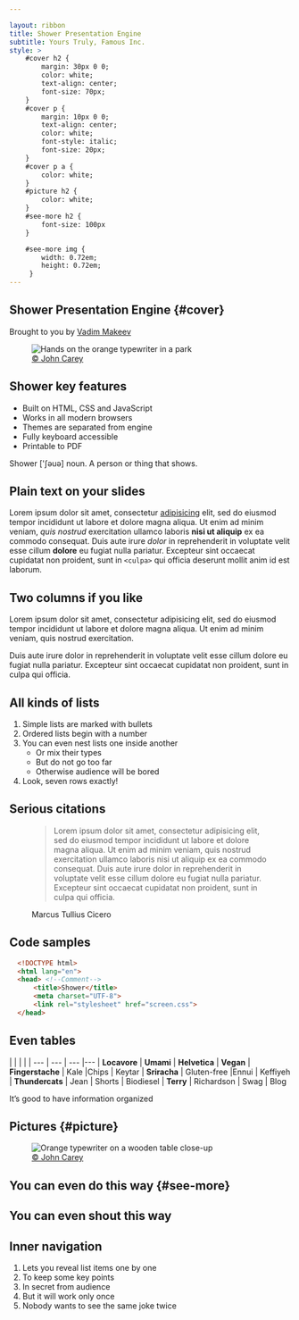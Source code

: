 ```yaml
---

layout: ribbon
title: Shower Presentation Engine
subtitle: Yours Truly, Famous Inc.
style: >
    #cover h2 {
        margin: 30px 0 0;
        color: white;
        text-align: center;
        font-size: 70px;
    }
    #cover p {
        margin: 10px 0 0;
        text-align: center;
        color: white;
        font-style: italic;
        font-size: 20px;
    }
    #cover p a {
        color: white;
    }
    #picture h2 {
        color: white;
    }
    #see-more h2 {
        font-size: 100px
    }

    #see-more img {
        width: 0.72em;
        height: 0.72em;
     }
---
```



## Shower Presentation Engine {#cover}

Brought to you by [Vadim Makeev](http://pepelsbey.net)
 
  <figure>
    <img className="cover" src="https://shwr.me/pictures/cover.jpg" alt="Hands on the orange typewriter in a park"/>
    <figcaption className="copyright right white">
    <a href="http://fiftyfootshadows.net/">© John Carey</a>
    </figcaption>
  </figure>

## Shower key features
- Built on HTML, CSS and JavaScript
- Works in all modern browsers
- Themes are separated from engine
- Fully keyboard accessible
- Printable to PDF

<p className="note">Shower ['ʃəuə] noun. A person or thing that shows.</p>

## Plain text on your slides

Lorem ipsum dolor sit amet, consectetur [adipisicing](#4) elit, sed do eiusmod tempor incididunt ut labore et dolore magna aliqua. Ut enim ad minim veniam, _quis nostrud_ exercitation ullamco laboris __nisi ut aliquip__ ex ea commodo consequat. Duis aute irure *dolor* in reprehenderit in voluptate velit esse cillum **dolore** eu fugiat nulla pariatur. Excepteur sint occaecat cupidatat non proident, sunt in ```<culpa>``` qui officia deserunt mollit anim id est laborum.

## Two columns if you like

<div className="columns two">
  
Lorem ipsum dolor sit amet, consectetur adipisicing elit, sed do eiusmod tempor incididunt ut labore et dolore magna aliqua. Ut enim ad minim veniam, quis nostrud exercitation.

Duis aute irure dolor in reprehenderit in voluptate velit esse cillum dolore eu fugiat nulla pariatur. Excepteur sint occaecat cupidatat non proident, sunt in culpa qui officia.
  
</div>

## All kinds of lists

1. Simple lists are marked with bullets
1. Ordered lists begin with a number
1. You can even nest lists one inside another
    * Or mix their types
    * But do not go too far
    * Otherwise audience will be bored
1. Look, seven rows exactly!

## Serious citations

<figure>

> Lorem ipsum dolor sit amet, consectetur adipisicing elit, sed do eiusmod tempor incididunt ut labore et dolore magna aliqua. Ut enim ad minim veniam, quis nostrud exercitation ullamco laboris nisi ut aliquip ex ea commodo consequat. Duis aute irure dolor in reprehenderit in voluptate velit esse cillum dolore eu fugiat nulla pariatur. Excepteur sint occaecat cupidatat non proident, sunt in culpa qui officia.

<figcaption>Marcus Tullius Cicero</figcaption>
</figure>

## Code samples

```html
  <!DOCTYPE html>
  <html lang="en">
  <head> <!--Comment-->
      <title>Shower</title>
      <meta charset="UTF-8">
      <link rel="stylesheet" href="screen.css">
  </head>
```

## Even tables

|      |    |      |
| ---      | ---   | ---       |---
| **Locavore** | **Umami** | **Helvetica** | **Vegan**
| **Fingerstache** | Kale |Chips | Keytar
| **Sriracha** | Gluten-free |Ennui | Keffiyeh
| **Thundercats** | Jean | Shorts | Biodiesel
| **Terry** | Richardson | Swag | Blog

It’s good to have information organized

## Pictures {#picture}

  <figure>
      <img className="cover" src="https://shwr.me/pictures/picture.jpg" alt="Orange typewriter on a wooden table close-up"/>
      <figcaption className="copyright right white">
          <a href="http://fiftyfootshadows.net/">© John Carey</a>
      </figcaption>
  </figure>

## You can even do this way {#see-more}

<h2 className="shout shrink">You can even shout this way</h2>

## Inner navigation

<ol>
    <li>Lets you reveal list items one by one</li>
    <li className="next">To keep some key points</li>
    <li className="next">In secret from audience</li>
    <li className="next">But it will work only once</li>
    <li className="next">Nobody wants to see the same joke twice</li>
</ol>
